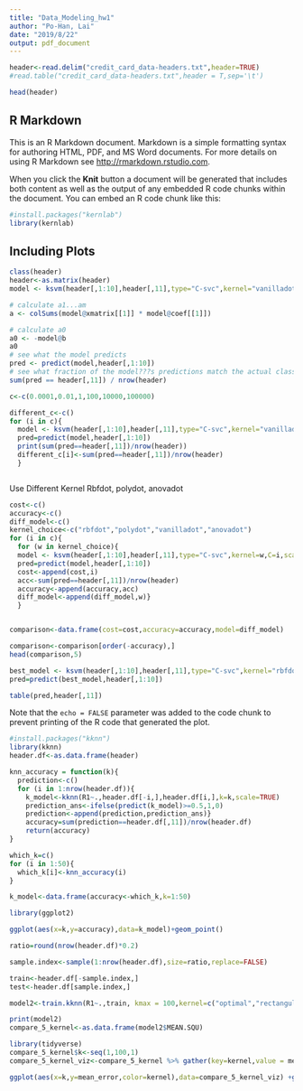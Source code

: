 ```yaml
---
title: "Data_Modeling_hw1"
author: "Po-Han, Lai"
date: "2019/8/22"
output: pdf_document
---
```


```r

header<-read.delim("credit_card_data-headers.txt",header=TRUE)
#read.table("credit_card_data-headers.txt",header = T,sep='\t')

head(header)

```

## R Markdown

This is an R Markdown document. Markdown is a simple formatting syntax for authoring HTML, PDF, and MS Word documents. For more details on using R Markdown see <http://rmarkdown.rstudio.com>.

When you click the **Knit** button a document will be generated that includes both content as well as the output of any embedded R code chunks within the document. You can embed an R code chunk like this:

```r
#install.packages("kernlab")
library(kernlab)
```

## Including Plots


```r

class(header)
header<-as.matrix(header)
model <- ksvm(header[,1:10],header[,11],type="C-svc",kernel="vanilladot",C=100,scale=TRUE)

# calculate a1...am
a <- colSums(model@xmatrix[[1]] * model@coef[[1]])

# calculate a0
a0 <- -model@b
a0
# see what the model predicts
pred <- predict(model,header[,1:10])
# see what fraction of the model???s predictions match the actual classification
sum(pred == header[,11]) / nrow(header)

c<-c(0.0001,0.01,1,100,10000,100000)

different_c<-c()
for (i in c){
  model <- ksvm(header[,1:10],header[,11],type="C-svc",kernel="vanilladot",C=i,scaled=TRUE)
  pred=predict(model,header[,1:10])
  print(sum(pred==header[,11])/nrow(header))
  different_c[i]<-sum(pred==header[,11])/nrow(header)
  }



```

Use Different Kernel
Rbfdot, polydot, anovadot
```r
cost<-c()
accuracy<-c()
diff_model<-c()
kernel_choice<-c("rbfdot","polydot","vanilladot","anovadot")
for (i in c){
  for (w in kernel_choice){
  model <- ksvm(header[,1:10],header[,11],type="C-svc",kernel=w,C=i,scaled=TRUE)
  pred=predict(model,header[,1:10])
  cost<-append(cost,i)
  acc<-sum(pred==header[,11])/nrow(header)
  accuracy<-append(accuracy,acc)
  diff_model<-append(diff_model,w)}
  }


comparison<-data.frame(cost=cost,accuracy=accuracy,model=diff_model)

comparison<-comparison[order(-accuracy),]
head(comparison,5)
```
```r

best_model <- ksvm(header[,1:10],header[,11],type="C-svc",kernel="rbfdot",C=10000,scaled=TRUE)
pred=predict(best_model,header[,1:10])

table(pred,header[,11])


```


Note that the `echo = FALSE` parameter was added to the code chunk to prevent printing of the R code that generated the plot.

```r
#install.packages("kknn")
library(kknn)
header.df<-as.data.frame(header)

knn_accuracy = function(k){
  prediction<-c()
  for (i in 1:nrow(header.df)){
    k_model<-kknn(R1~.,header.df[-i,],header.df[i,],k=k,scale=TRUE)
    prediction_ans<-ifelse(predict(k_model)>=0.5,1,0)
    prediction<-append(prediction,prediction_ans)}
    accuracy=sum(prediction==header.df[,11])/nrow(header.df)
    return(accuracy)
}

which_k=c()
for (i in 1:50){
  which_k[i]<-knn_accuracy(i)
}

k_model<-data.frame(accuracy<-which_k,k=1:50)
```

```r
library(ggplot2)

ggplot(aes(x=k,y=accuracy),data=k_model)+geom_point()

```



```r
ratio=round(nrow(header.df)*0.2)

sample.index<-sample(1:nrow(header.df),size=ratio,replace=FALSE)

train<-header.df[-sample.index,]
test<-header.df[sample.index,]

model2<-train.kknn(R1~.,train, kmax = 100,kernel=c("optimal","rectangular","inv","gaussian","triangular"),scale=TRUE)

print(model2)
compare_5_kernel<-as.data.frame(model2$MEAN.SQU)


```


```r
library(tidyverse)
compare_5_kernel$k<-seq(1,100,1)
compare_5_kernel_viz<-compare_5_kernel %>% gather(key=kernel,value = mean_error,1:5)

ggplot(aes(x=k,y=mean_error,color=kernel),data=compare_5_kernel_viz) +geom_point()

```
